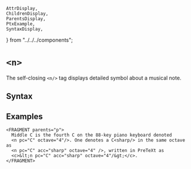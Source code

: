     AttrDisplay,
    ChildrenDisplay,
    ParentsDisplay,
    PtxExample,
    SyntaxDisplay,
} from "../../../components";

# `<n>`

The self-closing `<n/>` tag displays detailed symbol about a musical note.
## Syntax

<SyntaxDisplay name="n" />

## Examples

 
```ptx-example
<FRAGMENT parents="p">
  Middle C is the fourth C on the 88-key piano keyboard denoted 
  <n pc="C" octave="4"/>. One denotes a C<sharp/> in the same octave as 
  <n pc="C" acc="sharp" octave="4" />, written in PreTeXt as 
  <c>&lt;n pc="C" acc="sharp" octave="4"/&gt;</c>.
</FRAGMENT>
```       
